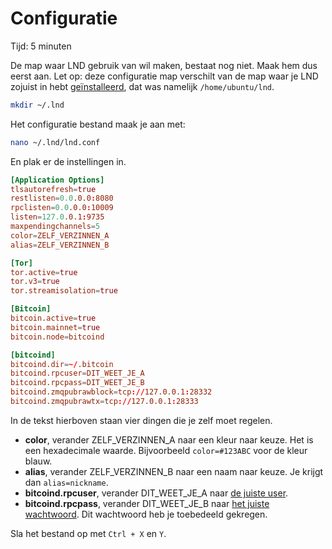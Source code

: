 
# Configuratie

<Callout emoji="&#x2139;">
	Tijd: 5 minuten
</Callout>

De map waar LND gebruik van wil maken, bestaat nog niet. Maak hem dus eerst aan. Let op: deze configuratie map verschilt van de map waar je LND zojuist in hebt [geïnstalleerd](/lightning/installation), dat was namelijk `/home/ubuntu/lnd`.

```bash
mkdir ~/.lnd
```

Het configuratie bestand maak je aan met:

```bash
nano ~/.lnd/lnd.conf
```

En plak er de instellingen in.

```toml
[Application Options]
tlsautorefresh=true
restlisten=0.0.0.0:8080
rpclisten=0.0.0.0:10009
listen=127.0.0.1:9735
maxpendingchannels=5
color=ZELF_VERZINNEN_A
alias=ZELF_VERZINNEN_B

[Tor]
tor.active=true
tor.v3=true
tor.streamisolation=true

[Bitcoin]
bitcoin.active=true
bitcoin.mainnet=true
bitcoin.node=bitcoind

[bitcoind]
bitcoind.dir=~/.bitcoin
bitcoind.rpcuser=DIT_WEET_JE_A
bitcoind.rpcpass=DIT_WEET_JE_B
bitcoind.zmqpubrawblock=tcp://127.0.0.1:28332
bitcoind.zmqpubrawtx=tcp://127.0.0.1:28333
```

In de tekst hierboven staan vier dingen die je zelf moet regelen.

* **color**, verander ZELF\_VERZINNEN\_A naar een kleur naar keuze. Het is een hexadecimale waarde. Bijvoorbeeld `color=#123ABC` voor de kleur blauw.
* **alias**, verander ZELF\_VERZINNEN\_B naar een naam naar keuze. Je krijgt dan `alias=nickname`.
* **bitcoind.rpcuser**, verander DIT\_WEET\_JE\_A naar [de juiste user](/bitcoin-core/configure-and-start).
* **bitcoind.rpcpass**, verander DIT\_WEET\_JE\_B naar [het juiste wachtwoord](/bitcoin-core/configure-and-start). Dit wachtwoord heb je toebedeeld gekregen.

Sla het bestand op met `Ctrl + X` en `Y`.
